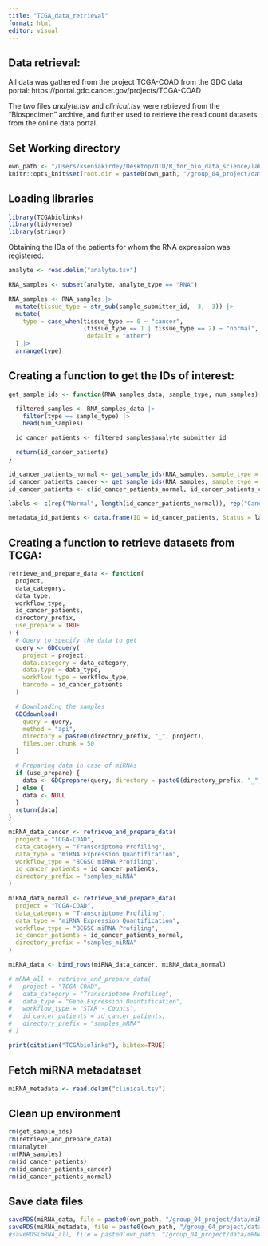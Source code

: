 ```yaml
---
title: "TCGA_data_retrieval"
format: html
editor: visual
---
```


## Data retrieval:

All data was gathered from the project TCGA-COAD from the GDC data portal: https://portal.gdc.cancer.gov/projects/TCGA-COAD

The two files *analyte.tsv* and *clinical.tsv* were retrieved from the "Biospecimen" archive, and further used to retrieve the read count datasets from the online data portal.

## Set Working directory

```r
own_path <- "/Users/kseniakirdey/Desktop/DTU/R_for_bio_data_science/lab_10_Project"
knitr::opts_knit$set(root.dir = paste0(own_path, "/group_04_project/data/_raw/"))
```

## Loading libraries

```r
library(TCGAbiolinks)
library(tidyverse)
library(stringr)
```

Obtaining the IDs of the patients for whom the RNA expression was registered:

```r
analyte <- read.delim("analyte.tsv")

RNA_samples <- subset(analyte, analyte_type == "RNA")

RNA_samples <- RNA_samples |>
  mutate(tissue_type = str_sub(sample_submitter_id, -3, -3)) |>
  mutate(
    type = case_when(tissue_type == 0 ~ "cancer",
                     (tissue_type == 1 | tissue_type == 2) ~ "normal",
                     .default = "other")
  ) |>
  arrange(type)
```

## Creating a function to get the IDs of interest:

```r
get_sample_ids <- function(RNA_samples_data, sample_type, num_samples) {

  filtered_samples <- RNA_samples_data |>
    filter(type == sample_type) |>
    head(num_samples)

  id_cancer_patients <- filtered_samples$analyte_submitter_id

  return(id_cancer_patients)
}
```

```r
id_cancer_patients_normal <- get_sample_ids(RNA_samples, sample_type = "normal", num_samples = 20)
id_cancer_patients_cancer <- get_sample_ids(RNA_samples, sample_type = "cancer", num_samples = 20)
id_cancer_patients <- c(id_cancer_patients_normal, id_cancer_patients_cancer)

labels <- c(rep("Normal", length(id_cancer_patients_normal)), rep("Cancer", length(id_cancer_patients_cancer)))

metadata_id_patients <- data.frame(ID = id_cancer_patients, Status = labels)
```

## Creating a function to retrieve datasets from TCGA:

```r
retrieve_and_prepare_data <- function(
  project,
  data_category,
  data_type,
  workflow_type,
  id_cancer_patients,
  directory_prefix,
  use_prepare = TRUE
) {
  # Query to specify the data to get
  query <- GDCquery(
    project = project,
    data.category = data_category,
    data.type = data_type,
    workflow.type = workflow_type,
    barcode = id_cancer_patients
  )

  # Downloading the samples
  GDCdownload(
    query = query,
    method = "api",
    directory = paste0(directory_prefix, "_", project),
    files.per.chunk = 50
  )

  # Preparing data in case of miRNAs
  if (use_prepare) {
    data <- GDCprepare(query, directory = paste0(directory_prefix, "_", project))
  } else {
    data <- NULL
  }
  return(data)
}
```

```r
miRNA_data_cancer <- retrieve_and_prepare_data(
  project = "TCGA-COAD",
  data_category = "Transcriptome Profiling",
  data_type = "miRNA Expression Quantification",
  workflow_type = "BCGSC miRNA Profiling",
  id_cancer_patients = id_cancer_patients,
  directory_prefix = "samples_miRNA"
)
```

```r
miRNA_data_normal <- retrieve_and_prepare_data(
  project = "TCGA-COAD",
  data_category = "Transcriptome Profiling",
  data_type = "miRNA Expression Quantification",
  workflow_type = "BCGSC miRNA Profiling",
  id_cancer_patients = id_cancer_patients_normal,
  directory_prefix = "samples_miRNA"
)
```

```r
miRNA_data <- bind_rows(miRNA_data_cancer, miRNA_data_normal)
```

```r
# mRNA_all <- retrieve_and_prepare_data(
#   project = "TCGA-COAD",
#   data_category = "Transcriptome Profiling",
#   data_type = "Gene Expression Quantification",
#   workflow_type = "STAR - Counts",
#   id_cancer_patients = id_cancer_patients,
#   directory_prefix = "samples_mRNA"
# )
```

```r
print(citation("TCGAbiolinks"), bibtex=TRUE)
```

## Fetch miRNA metadataset

```r
miRNA_metadata <- read.delim("clinical.tsv")
```

## Clean up environment

```r
rm(get_sample_ids)
rm(retrieve_and_prepare_data)
rm(analyte)
rm(RNA_samples)
rm(id_cancer_patients)
rm(id_cancer_patients_cancer)
rm(id_cancer_patients_normal)
```

## Save data files

```r
saveRDS(miRNA_data, file = paste0(own_path, "/group_04_project/data/miRNA_data_load.RDS"))
saveRDS(miRNA_metadata, file = paste0(own_path, "/group_04_project/data/miRNA_metadata_load.RDS"))
#saveRDS(mRNA_all, file = paste0(own_path, "/group_04_project/data/mRNA_all_load.RDS"))
```
